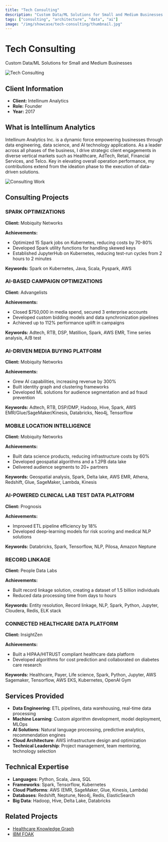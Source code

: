 ```yaml
---
title: "Tech Consulting"
description: "Custom Data/ML Solutions for Small and Medium Businesses through Intellinum Analytics."
tags: ["consulting", "architecture", "data", "ai"]
image: "/img/showcase/tech-consulting/thumbnail.jpg"
---
```


# Tech Consulting

Custom Data/ML Solutions for Small and Medium Businesses

![Tech Consulting](/img/showcase/tech-consulting/thumbnail.jpg)

## Client Information

- **Client:** Intellinum Analytics
- **Role:** Founder
- **Year:** 2017

## What is Intellinum Analytics

Intellinum Analytics Inc. is a dynamic force empowering businesses through data engineering, data science, and AI technology applications. As a leader across all phases of the business, I drive strategic client engagements in diverse vertical markets such as Healthcare, AdTech, Retail, Financial Services, and Telco. Key in elevating overall operation performance, my contributions extend from the ideation phase to the execution of data-driven solutions.

![Consulting Work](/img/showcase/tech-consulting/consulting-img.jpg)

## Consulting Projects

### SPARK OPTIMIZATIONS

**Client:** Mobiquity Networks

**Achievements:**
- Optimized 15 Spark jobs on Kubernetes, reducing costs by 70-80%
- Developed Spark utility functions for handling skewed keys
- Established JupyterHub on Kubernetes, reducing test-run cycles from 2 hours to 2 minutes

**Keywords:** Spark on Kubernetes, Java, Scala, Pyspark, AWS

### AI-BASED CAMPAIGN OPTIMIZATIONS

**Client:** Advangelists

**Achievements:**
- Closed $750,000 in media spend, secured 3 enterprise accounts
- Developed custom bidding models and data synchronization pipelines
- Achieved up to 112% performance uplift in campaigns

**Keywords:** Adtech, RTB, DSP, Matillion, Spark, AWS EMR, Time series analysis, A/B test

### AI-DRIVEN MEDIA BUYING PLATFORM

**Client:** Mobiquity Networks

**Achievements:**
- Grew AI capabilities, increasing revenue by 300%
- Built identity graph and clustering frameworks
- Developed ML solutions for audience segmentation and ad fraud prevention

**Keywords:** Adtech, RTB, DSP/DMP, Hadoop, Hive, Spark, AWS EMR/Glue/SageMaker/Kinesis, Databricks, Neo4j, Tensorflow

### MOBILE LOCATION INTELLIGENCE

**Client:** Mobiquity Networks

**Achievements:**
- Built data science products, reducing infrastructure costs by 60%
- Developed geospatial algorithms and a 1.2PB data lake
- Delivered audience segments to 20+ partners

**Keywords:** Geospatial analysis, Spark, Delta lake, AWS EMR, Athena, Redshift, Glue, SageMaker, Lambda, Kinesis

### AI-POWERED CLINICAL LAB TEST DATA PLATFORM

**Client:** Prognosis

**Achievements:**
- Improved ETL pipeline efficiency by 18%
- Developed deep-learning models for risk scoring and medical NLP solutions

**Keywords:** Databricks, Spark, Tensorflow, NLP, Pilosa, Amazon Neptune

### RECORD LINKAGE

**Client:** People Data Labs

**Achievements:**
- Built record linkage solution, creating a dataset of 1.5 billion individuals
- Reduced data processing time from days to hours

**Keywords:** Entity resolution, Record linkage, NLP, Spark, Python, Jupyter, Cloudera, Redis, ELK stack

### CONNECTED HEALTHCARE DATA PLATFORM

**Client:** InsightZen

**Achievements:**
- Built a HIPAA/HITRUST compliant healthcare data platform
- Developed algorithms for cost prediction and collaborated on diabetes care research

**Keywords:** Healthcare, Payer, Life science, Spark, Python, Jupyter, AWS Sagemaker, Tensorflow, AWS EKS, Kubernetes, OpenAI Gym

## Services Provided

- **Data Engineering**: ETL pipelines, data warehousing, real-time data processing
- **Machine Learning**: Custom algorithm development, model deployment, MLOps
- **AI Solutions**: Natural language processing, predictive analytics, recommendation engines
- **Cloud Architecture**: AWS infrastructure design and optimization
- **Technical Leadership**: Project management, team mentoring, technology selection

## Technical Expertise

- **Languages**: Python, Scala, Java, SQL
- **Frameworks**: Spark, Tensorflow, Kubernetes
- **Cloud Platforms**: AWS (EMR, SageMaker, Glue, Kinesis, Lambda)
- **Databases**: Redshift, Neptune, Neo4j, Redis, ElasticSearch
- **Big Data**: Hadoop, Hive, Delta Lake, Databricks

## Related Projects

- [Healthcare Knowledge Graph](/showcase/healthcare-knowledge-graph)
- [IBM FOAK](/showcase/ibm-foak) 